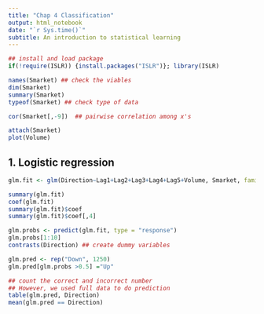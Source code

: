 ```yaml
---
title: "Chap 4 Classification"
output: html_notebook
date: "`r Sys.time()`"
subtitle: An introduction to statistical learning
---
```


```r
## install and load package
if(!require(ISLR)) {install.packages("ISLR")}; library(ISLR) 

names(Smarket) ## check the viables
dim(Smarket)
summary(Smarket)
typeof(Smarket) ## check type of data

cor(Smarket[,-9])  ## pairwise correlation among x's

attach(Smarket)
plot(Volume)
```

## 1. Logistic regression

```r
glm.fit <- glm(Direction~Lag1+Lag2+Lag3+Lag4+Lag5+Volume, Smarket, family = binomial) 

summary(glm.fit)
coef(glm.fit)
summary(glm.fit)$coef
summary(glm.fit)$coef[,4]

glm.probs <- predict(glm.fit, type = "response")
glm.probs[1:10]
contrasts(Direction) ## create dummy variables

glm.pred <- rep("Down", 1250) 
glm.pred[glm.probs >0.5] ="Up"

## count the correct and incorrect number
## However, we used full data to do prediction
table(glm.pred, Direction)
mean(glm.pred == Direction)
```

